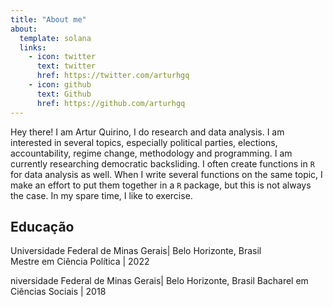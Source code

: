 ```yaml
---
title: "About me"
about:
  template: solana
  links:
    - icon: twitter
      text: twitter
      href: https://twitter.com/arturhgq
    - icon: github
      text: Github
      href: https://github.com/arturhgq
---
```


Hey there! I am Artur Quirino, I do research and data analysis. I am interested in several topics, especially political parties, elections, accountability, regime change, methodology and programming. I am currently researching democratic backsliding. I often create functions in `R` for data analysis as well. When I write several functions on the same topic, I make an effort to put them together in a `R` package, but this is not always the case. In my spare time, I like to exercise.

## Educação

Universidade Federal de Minas Gerais| Belo Horizonte, Brasil  
Mestre em Ciência Política | 2022

niversidade Federal de Minas Gerais| Belo Horizonte, Brasil 
Bacharel em Ciências Sociais | 2018
